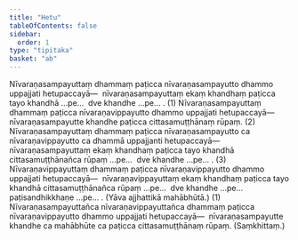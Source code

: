 ```yaml
---
title: "Hetu"
tableOfContents: false
sidebar:
  order: 1
type: "tipitaka"
basket: "ab"
---
```



<DynamicBreadcrumb />

<Division number="52">

<Paragraph number="1994">
Nīvaraṇasampayuttaṃ dhammaṃ paṭicca nīvaraṇasampayutto dhammo uppajjati hetupaccayā—  nīvaraṇasampayuttaṃ ekaṃ khandhaṃ paṭicca tayo khandhā …pe…  dve khandhe …pe… . (1)
</Paragraph>

<Paragraph number="1995">
Nīvaraṇasampayuttaṃ dhammaṃ paṭicca nīvaraṇavippayutto dhammo uppajjati hetupaccayā—  nīvaraṇasampayutte khandhe paṭicca cittasamuṭṭhānaṃ rūpaṃ. (2)
</Paragraph>

<Paragraph number="1996">
Nīvaraṇasampayuttaṃ dhammaṃ paṭicca nīvaraṇasampayutto ca nīvaraṇavippayutto ca dhammā uppajjanti hetupaccayā—  nīvaraṇasampayuttaṃ ekaṃ khandhaṃ paṭicca tayo khandhā cittasamuṭṭhānañca rūpaṃ …pe…  dve khandhe …pe… . (3)
</Paragraph>

</Division>
<Division number="53">

<Paragraph number="1997">
Nīvaraṇavippayuttaṃ dhammaṃ paṭicca nīvaraṇavippayutto dhammo uppajjati hetupaccayā—  nīvaraṇavippayuttaṃ ekaṃ khandhaṃ paṭicca tayo khandhā cittasamuṭṭhānañca rūpaṃ …pe…  dve khandhe …pe…  paṭisandhikkhaṇe …pe… . (Yāva ajjhattikā mahābhūtā.) (1)
</Paragraph>

<Paragraph number="1998">
Nīvaraṇasampayuttañca nīvaraṇavippayuttañca dhammaṃ paṭicca nīvaraṇavippayutto dhammo uppajjati hetupaccayā—  nīvaraṇasampayutte khandhe ca mahābhūte ca paṭicca cittasamuṭṭhānaṃ rūpaṃ. (Saṃkhittaṃ.)
</Paragraph>
</Division>
